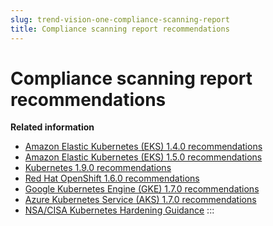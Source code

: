 ```yaml
---
slug: trend-vision-one-compliance-scanning-report
title: Compliance scanning report recommendations
---
```

# Compliance scanning report recommendations

**Related information**

- [Amazon Elastic Kubernetes (EKS) 1.4.0 recommendations](eks-1-4-0-recommendations.mdx)
- [Amazon Elastic Kubernetes (EKS) 1.5.0 recommendations](eks-1-5-0-recommendations.mdx)
- [Kubernetes 1.9.0 recommendations](cis-kubernetes-benchmark-recs.mdx)
- [Red Hat OpenShift 1.6.0 recommendations](openshift-1-6-0-recommendations.mdx)
- [Google Kubernetes Engine (GKE) 1.7.0 recommendations](cis-gke17-recs.mdx)
- [Azure Kubernetes Service (AKS) 1.7.0 recommendations](cis-aks17-recs.mdx)
- [NSA/CISA Kubernetes Hardening Guidance](nsa-hardening-1-2-recs.mdx)
:::
